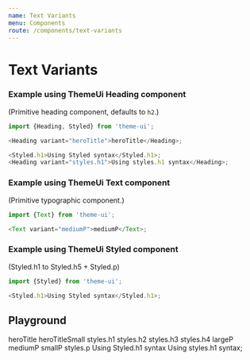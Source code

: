 ```yaml
---
name: Text Variants
menu: Components
route: /components/text-variants
---
```



# Text Variants

### Example using ThemeUi Heading component

(Primitive heading component, defaults to `h2`.)

```ts
import {Heading, Styled} from 'theme-ui';

<Heading variant="heroTitle">heroTitle</Heading>;

<Styled.h1>Using Styled syntax</Styled.h1>;
<Heading variant="styles.h1">Using styles.h1 syntax</Heading>;
```

### Example using ThemeUi Text component

(Primitive typographic component.)

```ts
import {Text} from 'theme-ui';

<Text variant="mediumP">mediumP</Text>;
```

### Example using ThemeUi Styled component

(Styled.h1 to Styled.h5 + Styled.p)

```ts
import {Styled} from 'theme-ui';

<Styled.h1>Using Styled syntax</Styled.h1>;
```

## Playground

<Playground>
  <Heading variant="heroTitle">heroTitle</Heading>
  <Heading variant="heroTitleSmall">heroTitleSmall</Heading>
  <Heading variant="styles.h1">styles.h1</Heading>
  <Heading variant="styles.h2">styles.h2</Heading>
  <Heading variant="styles.h3">styles.h3</Heading>
  <Heading variant="styles.h4">styles.h4</Heading>
  <Text variant="largeP">largeP</Text>
  <Text variant="mediumP">mediumP</Text>
  <Text variant="smallP">smallP</Text>
  <Text variant="styles.p">styles.p</Text>
  <Styled.h1>Using Styled.h1 syntax</Styled.h1>
  <Heading variant="styles.h1">Using styles.h1 syntax</Heading>;

</Playground>
